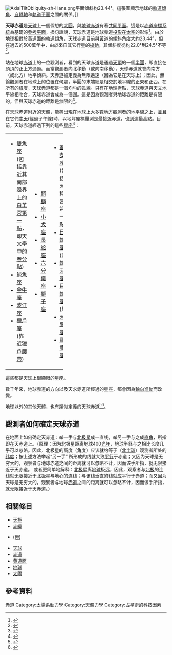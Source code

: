 [[File:AxialTiltObliquity-zh-Hans.png|right]]平面傾斜約23.44°。這張圖顯示地球的[[軌道傾角|軌道傾角]]、[[自轉軸|自轉軸]]和[[軌道平面|軌道平面]]之間的關係。]]

'''天球赤道'''是[[天球|天球]]上一個假想的[[大圓|大圓]]，與[[地球|地球]][[赤道|赤道]]有著[[共面|共同平面]]。這是以[[赤道座標系統|赤道座標系統]]為基礎的[[參考平面|參考平面]]，換句話說，天球赤道是地球赤道[[投影|投影]]在[[太空|太空]]的影像<ref>{{Cite web
  | title = Celestial Equator
  | url = http://scienceworld.wolfram.com/astronomy/CelestialEquator.html
  | access-date = 5 August 2011
  | archive-date = 2015-12-26
  | archive-url = https://web.archive.org/web/20151226130541/http://scienceworld.wolfram.com/astronomy/CelestialEquator.html
  | dead-url = no
  }}</ref>。由於地球相對於黃道面的[[軌道傾角|軌道傾角]]，天球赤道目前與[[黃道|黃道]]的傾斜角度大約23.44°，但在過去的500萬年中，由於來自其它行星的[[攝動|擾動]]，其傾斜度從約22.0°到24.5°不等<ref>
{{cite journal
 |last=Berger |first=A.L.
 |date=1976
 |title=Obliquity and Precession for the Last 5000000 Years
 |journal=[[Astronomy_and_Astrophysics|Astronomy and Astrophysics]]
 |volume=51 |issue= 1|pages=127–135
 |bibcode=1976A&A....51..127B
}}</ref>。

站在地球[[赤道|赤道]]上的一位觀測者，看到的天球赤道是通過[[天頂|天頂]]的一個[[半圓|半圓]]，即直接在頭頂的正上方通過。而當觀測者向北移動（或向南移動），天球赤道就會向南方（或北方）地平傾斜。天赤道被定義為無限遙遠（因為它是在天球上）；因此，無論觀測者在地球上的位置在何處，半圓的末端總是相交於地平線的正東和正西。在所有的[[緯度|緯度]]，天球赤道都是一個均勻的弧線。只有在[[地理極點|地理極點]]，天球赤道與天文地平線相吻合，天球赤道會成為一個圓。這是因為觀測者與地球赤道的距離是有限的，但與天球赤道的距離是無限的<ref>{{Cite book
  | last = Millar
  | first = William
  | title = The Amateur Astronomer's Introduction to the Celestial Sphere
  | publisher = [[Cambridge_University_Press|Cambridge University Press]]
  | date = 2006
  | isbn = 978-0-521-67123-1}}</ref>。

在天球赤道附近的天體，能夠出現在地球上大多數地方觀測者的地平線之上，並且在它們[[中天_(天文學)|中天]](經過子午線)時，以地坪座標量測是最接近赤道，也到達最高點。目前，天球赤道經過下列的這些[[星座|星座]]<ref>{{cite web|url=https://in-the-sky.org/data/constellations_map.php|title=Map of the Constellations|last=Ford|first=Dominic|website=in-the-sky.org|access-date=1 Feb 2021|archive-date=2021-06-28|archive-url=https://web.archive.org/web/20210628090033/https://in-the-sky.org/data/constellations_map.php|dead-url=no}}</ref>：

{| width="60%"
|-valign="top"
| width="20%" |
*[[雙魚座|雙魚座]](包括靠近其南部邊界上的[[春分點|白羊宮第一點]]，即天文學中的[[春分點|春分點]])
*[[鯨魚座|鯨魚座]]
*[[金牛座|金牛座]]
*[[波江座|波江座]]
*[[獵戶座|獵戶座]](靠近[[獵戶腰帶|獵戶腰帶]])
| width="20%" |
*[[麒麟座|麒麟座]]
*[[小犬座|小犬座]]
*[[長蛇座|長蛇座]]
*[[六分儀座|六分儀座]]
*[[獅子座|獅子座]]
| width="20%" |
*[[室女座|室女座]]( (包括天秤宮第一點)
*[[巨蛇座|巨蛇座]](頭) 
*[[蛇夫座|蛇夫座]]
*[[巨蛇座|巨蛇座]](尾)
*[[天鷹座|天鷹座]]
*[[寶瓶座|寶瓶座]]
|}

這些都是天球上很顯眼的星座。

數千年來，地球赤道的方向以及天求赤道所經過的星座，都會因為[[歲差|軸向進動]]而改變。

地球以外的其他天體，也有類似定義的天球赤道<ref>{{cite journal|vauthors=Tarasashvili MV, ((Sabashvili ShA)), Tsereteli SL, Aleksidze NG|date=26 Mar 2013|title=New model of Mars surface irradiation for the climate simulation chamber 'Artificial Mars'|url=https://www.researchgate.net/publication/258789199|journal=International Journal of Astrobiology|volume=12|issue=2|pages=161–170|doi=10.1017/S1473550413000062|bibcode=2013IJAsB..12..161T}}</ref><ref>{{cite web|url=https://www.dlr.de/media/en/desktopdefault.aspx/tabid-4986/8423_page-7//8423_read-12880|title=Equal length of day and night on Saturn: the start of spring in the northern hemisphere|publisher=[[German_Aerospace_Center|German Aerospace Center]]|access-date=1 Feb 2021|archive-date=2021-06-28|archive-url=https://web.archive.org/web/20210628090055/https://www.dlr.de/media/en/desktopdefault.aspx/tabid-4986/8423_page-7//8423_read-12880|dead-url=no}}</ref>。

== 觀測者如何確定天球赤道 ==
在地面上如何确定天赤道：举一手与[[北极星|北极星]]成一直线，举另一手与之成[[直角|直角]]，所指即在天赤道上。（原理：因为北极星距离地球400[[光年|光年]]，地球半径与之相比长度几乎可以忽略。因此，北极星的高度（角度）应该就约等于（[[北半球|北半球]]）观测者所处的[[纬度|纬度]]；按上述方法举起“另一手” 所形成的线就大致[[平行|平行]]于赤道；又因为天球是无穷大的，观察者与地球赤道之间的距离就可以忽略不计，因而该手所指，就无限接近于天赤道。 或者更简单地解释：[[北极星|北极星]]离[[地球|地球]]极远，因此，观察者与[[北极|北极]]的连线就无限接近于[[北极星|北极星]]与地心的连线；与该线垂直的线就应平行于赤道；而又因为天球是无穷大的，观察者与地球[[赤道|赤道]]之间的距离就可以忽略不计，因而该手所指，就无限接近于天赤道。）

== 相關條目 ==
* [[天極|天極]]
* [[赤緯|赤緯]]
* {{link-en|繞固定軸旋轉|Rotation around a fixed axis}} (極)
* [[天球|天球]]
* [[赤道|赤道]]
* [[黄道面|黄道面]]
* [[地球|地球]]
* [[太陽|太陽]]

== 參考資料 ==
{{reflist}}

{{天球坐标}}

{{DEFAULTSORT:Celestial Equator}}
[[Category:天球坐標系統|赤道]]
[[Category:太陽系動力學|Category:太陽系動力學]]
[[Category:天體力學|Category:天體力學]] 
[[Category:占星術的科技因素|Category:占星術的科技因素]]